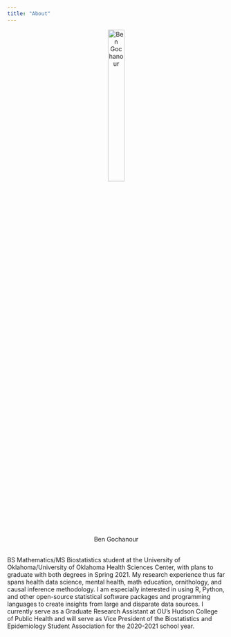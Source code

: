 ```yaml
---
title: "About"
---
```


<center>
![Ben Gochanour](Ben_Headshot.jpeg){width=30% height=30%}
</center>
<br>
BS Mathematics/MS Biostatistics student at the University of Oklahoma/University of Oklahoma Health Sciences Center, with plans to graduate with both degrees in Spring 2021. My research experience thus far spans health data science, mental health, math education, ornithology, and causal inference methodology. I am especially interested in using R, Python, and other open-source statistical software packages and programming languages to create insights from large and disparate data sources. I currently serve as a Graduate Research Assistant at OU's Hudson College of Public Health and will serve as Vice President of the Biostatistics and Epidemiology Student Association for the 2020-2021 school year.
